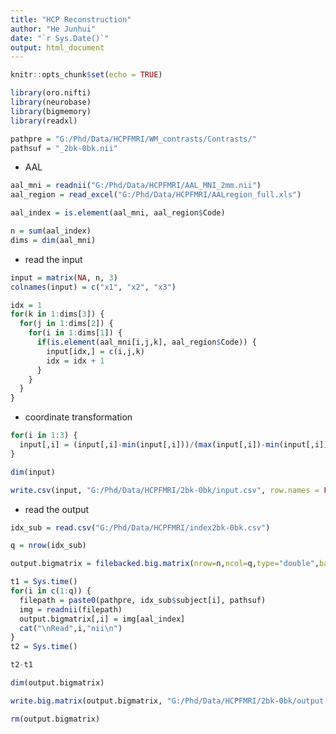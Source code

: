 ```yaml
---
title: "HCP Reconstruction"
author: "He Junhui"
date: "`r Sys.Date()`"
output: html_document
---
```


```r
knitr::opts_chunk$set(echo = TRUE)
```

```r
library(oro.nifti)
library(neurobase)
library(bigmemory)
library(readxl)
```

```r
pathpre = "G:/Phd/Data/HCPFMRI/WM_contrasts/Contrasts/"
pathsuf = "_2bk-0bk.nii"
```

+ AAL

```r
aal_mni = readnii("G:/Phd/Data/HCPFMRI/AAL_MNI_2mm.nii")
aal_region = read_excel("G:/Phd/Data/HCPFMRI/AALregion_full.xls")
```

```r
aal_index = is.element(aal_mni, aal_region$Code)
```

```r
n = sum(aal_index)
dims = dim(aal_mni)
```

+ read the input

```r
input = matrix(NA, n, 3)
colnames(input) = c("x1", "x2", "x3")
```

```r
idx = 1
for(k in 1:dims[3]) {
  for(j in 1:dims[2]) {
    for(i in 1:dims[1]) {
      if(is.element(aal_mni[i,j,k], aal_region$Code)) {
        input[idx,] = c(i,j,k)
        idx = idx + 1
      }
    }
  }
}
```

+ coordinate transformation

```r
for(i in 1:3) {
  input[,i] = (input[,i]-min(input[,i]))/(max(input[,i])-min(input[,i]))
}
```

```r
dim(input)
```


```r
write.csv(input, "G:/Phd/Data/HCPFMRI/2bk-0bk/input.csv", row.names = FALSE)
```

+ read the output

```r
idx_sub = read.csv("G:/Phd/Data/HCPFMRI/index2bk-0bk.csv")
```

```r
q = nrow(idx_sub)
```

```r
output.bigmatrix = filebacked.big.matrix(nrow=n,ncol=q,type="double",backingfile = "tem.csv", backingpath = "G:/Phd/Data/HCPFMRI/2bk-0bk/")
```

```r
t1 = Sys.time()
for(i in c(1:q)) {
  filepath = paste0(pathpre, idx_sub$subject[i], pathsuf)
  img = readnii(filepath)
  output.bigmatrix[,i] = img[aal_index]
  cat("\nRead",i,"nii\n")
}
t2 = Sys.time()
```

```r
t2-t1
```

```r
dim(output.bigmatrix)
```

```r
write.big.matrix(output.bigmatrix, "G:/Phd/Data/HCPFMRI/2bk-0bk/output.csv")
```

```r
rm(output.bigmatrix)
```
